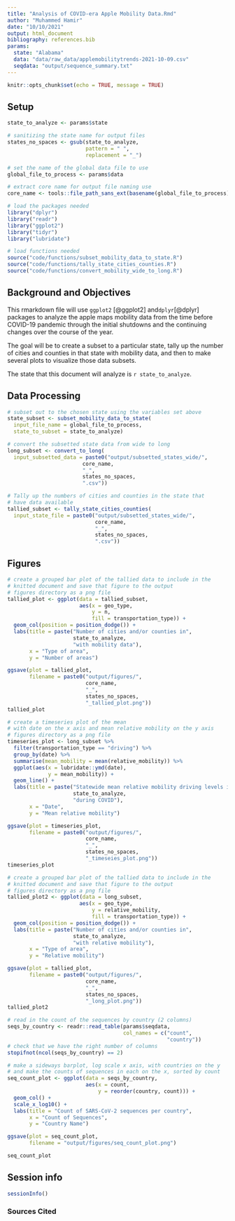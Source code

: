 ```yaml
---
title: "Analysis of COVID-era Apple Mobility Data.Rmd"
author: "Muhammed Hamir"
date: "10/10/2021"
output: html_document
bibliography: references.bib
params:
  state: "Alabama"
  data: "data/raw_data/applemobilitytrends-2021-10-09.csv"
  seqdata: "output/sequence_summary.txt" 
---
```


```r
knitr::opts_chunk$set(echo = TRUE, message = TRUE)
```

## Setup

```r
state_to_analyze <- params$state

# sanitizing the state name for output files
states_no_spaces <- gsub(state_to_analyze,
                         pattern = " ",
                         replacement = "_")

# set the name of the global data file to use
global_file_to_process <- params$data

# extract core name for output file naming use
core_name <- tools::file_path_sans_ext(basename(global_file_to_process))
```

```r
# load the packages needed
library("dplyr")
library("readr")
library("ggplot2")
library("tidyr")
library("lubridate")

# load functions needed
source("code/functions/subset_mobility_data_to_state.R")
source("code/functions/tally_state_cities_counties.R")
source("code/functions/convert_mobility_wide_to_long.R")
```

## Background and Objectives

This rmarkdown file will use `ggplot2` [@ggplot2] and`dplyr`[@dplyr] packages to analyze the apple maps mobility data from the time before COVID-19 pandemic through the initial shutdowns and the continuing changes over the course of the year.

The goal will be to create a subset to a particular state, tally up the number of cities and counties in that state with mobility data, and then to make several plots to visualize those data subsets.

The state that this document will analyze is `r state_to_analyze`.

## Data Processing

```r
# subset out to the chosen state using the variables set above
state_subset <- subset_mobility_data_to_state(
  input_file_name = global_file_to_process,
  state_to_subset = state_to_analyze)
```

```r
# convert the subsetted state data from wide to long
long_subset <- convert_to_long(
  input_subsetted_data = paste0("output/subsetted_states_wide/",
                        core_name,
                        "_",
                        states_no_spaces,
                        ".csv"))
```

```r
# Tally up the numbers of cities and counties in the state that
# have data available
tallied_subset <- tally_state_cities_counties(
  input_state_file = paste0("output/subsetted_states_wide/",
                            core_name,
                            "_",
                            states_no_spaces,
                            ".csv"))
```


## Figures 
```r
# create a grouped bar plot of the tallied data to include in the
# knitted document and save that figure to the output
# figures directory as a png file
tallied_plot <- ggplot(data = tallied_subset,
                       aes(x = geo_type,
                           y = n,
                           fill = transportation_type)) +
  geom_col(position = position_dodge()) +
  labs(title = paste("Number of cities and/or counties in",
                     state_to_analyze,
                     "with mobility data"),
       x = "Type of area",
       y = "Number of areas")

ggsave(plot = tallied_plot,
       filename = paste0("output/figures/",
                         core_name,
                         "_",
                         states_no_spaces,
                         "_tallied_plot.png"))
tallied_plot
```

```r
# create a timeseries plot of the mean
# with date on the x axis and mean relative mobility on the y axis
# figures directory as a png file
timeseries_plot <- long_subset %>%
  filter(transportation_type == "driving") %>%
  group_by(date) %>%
  summarise(mean_mobility = mean(relative_mobility)) %>%
  ggplot(aes(x = lubridate::ymd(date),
             y = mean_mobility)) +
  geom_line() +
  labs(title = paste("Statewide mean relative mobility driving levels in",
                     state_to_analyze,
                     "during COVID"),
       x = "Date",
       y = "Mean relative mobility")

ggsave(plot = timeseries_plot,
       filename = paste0("output/figures/",
                         core_name,
                         "_",
                         states_no_spaces,
                         "_timeseies_plot.png"))
timeseries_plot
```

```r
# create a grouped bar plot of the tallied data to include in the
# knitted document and save that figure to the output
# figures directory as a png file
tallied_plot2 <- ggplot(data = long_subset,
                       aes(x = geo_type,
                           y = relative_mobility,
                           fill = transportation_type)) +
  geom_col(position = position_dodge()) +
  labs(title = paste("Number of cities and/or counties in",
                     state_to_analyze,
                     "with relative mobility"),
       x = "Type of area",
       y = "Relative mobility")

ggsave(plot = tallied_plot,
       filename = paste0("output/figures/",
                         core_name,
                         "_",
                         states_no_spaces,
                         "_long_plot.png"))
tallied_plot2
```

```r
# read in the count of the sequences by country (2 columns)
seqs_by_country <- readr::read_table(params$seqdata,
                                     col_names = c("count",
                                                   "country"))
# check that we have the right number of columns
stopifnot(ncol(seqs_by_country) == 2)

# make a sideways barplot, log scale x axis, with countries on the y
# and make the counts of sequences in each on the x, sorted by count
seq_count_plot <- ggplot(data = seqs_by_country,
                         aes(x = count,
                             y = reorder(country, count))) +
  geom_col() +
  scale_x_log10() +
  labs(title = "Count of SARS-CoV-2 sequences per country",
       x = "Count of Sequences",
       y = "Country Name")

ggsave(plot = seq_count_plot,
       filename = "output/figures/seq_count_plot.png")

seq_count_plot
```

## Session info
```r
sessionInfo()
```

### Sources Cited
